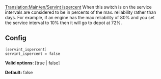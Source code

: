 [[Translation:Main/en/Servint ispercent]]
When this switch is on the service intervals are considered to be in percents of the max. reliability rather than days. For example, if an engine has the max reliability of 80% and you set the service interval to 10% then it will go to depot at 72%.

== Config ==

<pre>
[servint_ispercent]
servint_ispercent = false
</pre>

'''Valid options:''' [true | false]

'''Default:''' false